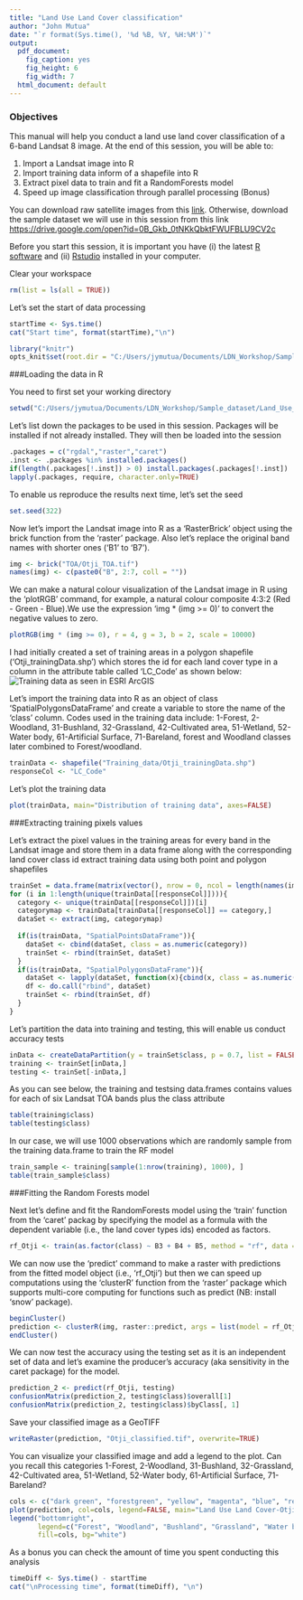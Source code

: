 ```yaml
---
title: "Land Use Land Cover classification"
author: "John Mutua"
date: "`r format(Sys.time(), '%d %B, %Y, %H:%M')`"
output:
  pdf_document:
    fig_caption: yes
    fig_height: 6
    fig_width: 7
  html_document: default
---
```


### Objectives
This manual will help you conduct a land use land cover classification of a 6-band Landsat 8 image.
At the end of this session, you will be able to:

1.  Import a Landsat image into R 
2.  Import training data inform of a shapefile into R
3.  Extract pixel data to train and fit a RandomForests model
4.  Speed up image classification through parallel processing (Bonus)

You can download raw satellite images from this [link](http://earthexplorer.usgs.gov/). Otherwise,
download the sample dataset we will use in this session from this link <https://drive.google.com/open?id=0B_Gkb_0tNKkQbktFWUFBLU9CV2c>

Before you start this session, it is important you have (i) the latest [R software](https://cran.r-project.org/bin/windows/base/) and (ii) [Rstudio](https://www.rstudio.com/) installed in your computer.

Clear your workspace
```r
rm(list = ls(all = TRUE))
```

Let's set the start of data processing
```r
startTime <- Sys.time()
cat("Start time", format(startTime),"\n")
```

```r
library("knitr")
opts_knit$set(root.dir = "C:/Users/jymutua/Documents/LDN_Workshop/Sample_dataset/Land_Use_Land_Cover")
```

###Loading the data in R

You need to first set your working directory
```r
setwd("C:/Users/jymutua/Documents/LDN_Workshop/Sample_dataset/Land_Use_Land_Cover")
```

Let's list down the packages to be used in this session. Packages will be installed if not already installed.
They will then be loaded into the session
```r
.packages = c("rgdal","raster","caret")
.inst <- .packages %in% installed.packages()
if(length(.packages[!.inst]) > 0) install.packages(.packages[!.inst])
lapply(.packages, require, character.only=TRUE)
```

To enable us reproduce the results next time, let's set the seed
```r
set.seed(322)
```

Now let’s import the Landsat image into R as a 'RasterBrick' object using the brick function from the 'raster' package. 
Also let’s replace the original band names with shorter ones (‘B1’ to ‘B7’).
```r
img <- brick("TOA/Otji_TOA.tif")
names(img) <- c(paste0("B", 2:7, coll = "")) 
```

We can make a natural colour visualization of the Landsat image in R using the 'plotRGB' command, for example, 
a natural colour composite 4:3:2  (Red - Green - Blue).We use the expression 'img * (img >= 0)' to convert the negative values to zero.
```r
plotRGB(img * (img >= 0), r = 4, g = 3, b = 2, scale = 10000)
```

I had initially created a set of training areas in a polygon shapefile ('Otji_trainingData.shp') 
which stores the id for each land cover type in a column in the attribute table called ‘LC_Code’ as shown below:
![Training data as seen in ESRI ArcGIS](C:/Users/jymutua/Documents/LDN_Workshop/Sample_dataset/Land_Use_Land_Cover/figures/training_data_screenshot.png)

Let's import the training data into R as an object of class 'SpatialPolygonsDataFrame' and create 
a variable to store the name of the 'class' column. Codes used in the training data include: 
1-Forest, 2-Woodland, 31-Bushland, 32-Grassland, 42-Cultivated area, 51-Wetland, 52-Water body, 
61-Artificial Surface, 71-Bareland, forest and Woodland classes later combined to Forest/woodland.
```r
trainData <- shapefile("Training_data/Otji_trainingData.shp")
responseCol <- "LC_Code"
```

Let's plot the training data
```r
plot(trainData, main="Distribution of training data", axes=FALSE)
```

###Extracting training pixels values

Let's extract the pixel values in the training areas for every band in the Landsat image and store them in a data frame
along with the corresponding land cover class id extract training data using both point and polygon shapefiles
```r
trainSet = data.frame(matrix(vector(), nrow = 0, ncol = length(names(img)) + 1))
for (i in 1:length(unique(trainData[[responseCol]]))){
  category <- unique(trainData[[responseCol]])[i]
  categorymap <- trainData[trainData[[responseCol]] == category,]
  dataSet <- extract(img, categorymap)
  
  if(is(trainData, "SpatialPointsDataFrame")){
    dataSet <- cbind(dataSet, class = as.numeric(category))
    trainSet <- rbind(trainSet, dataSet)
  }
  if(is(trainData, "SpatialPolygonsDataFrame")){
    dataSet <- lapply(dataSet, function(x){cbind(x, class = as.numeric(rep(category, nrow(x))))})
    df <- do.call("rbind", dataSet)
    trainSet <- rbind(trainSet, df)
  }
}
```

Let's partition the data into training and testing, this will enable us conduct accuracy tests
```r
inData <- createDataPartition(y = trainSet$class, p = 0.7, list = FALSE)
training <- trainSet[inData,]
testing <- trainSet[-inData,]
```

As you can see below, the training and testsing data.frames contains values for each of six Landsat TOA bands plus the class attribute
```r
table(training$class)
table(testing$class)
```

In our case, we will use 1000 observations which are randomly sample from the training data.frame to train the RF model
```r
train_sample <- training[sample(1:nrow(training), 1000), ]
table(train_sample$class)
```

###Fitting the Random Forests model

Next let's define and fit the RandomForests model using the 'train' function from the 'caret' packag by specifying the model as a formula with the dependent
variable (i.e., the land cover types ids) encoded as factors.
```r
rf_Otji <- train(as.factor(class) ~ B3 + B4 + B5, method = "rf", data =  train_sample)
```

We can now use the 'predict' command to make a raster with predictions from the fitted model object (i.e., 'rf_Otji') 
but then we can speed up computations using the 'clusterR' function from the 'raster' package which supports multi-core 
computing for functions such as predict (NB: install 'snow' package).
```r
beginCluster()
prediction <- clusterR(img, raster::predict, args = list(model = rf_Otji))
endCluster()
```

We can now test the accuracy using the testing set as it is an independent set of data and let’s examine the producer’s accuracy 
(aka sensitivity in the caret package) for the model.
```r
prediction_2 <- predict(rf_Otji, testing)
confusionMatrix(prediction_2, testing$class)$overall[1]
confusionMatrix(prediction_2, testing$class)$byClass[, 1]
```

Save your classified image as a GeoTIFF
```r
writeRaster(prediction, "Otji_classified.tif", overwrite=TRUE)
```

You can visualize your classified image and add a legend to the plot. Can you recall this categories 1-Forest, 2-Woodland, 31-Bushland, 
32-Grassland, 42-Cultivated area, 51-Wetland, 52-Water body, 61-Artificial Surface, 71-Bareland?
```r
cols <- c("dark green", "forestgreen", "yellow", "magenta", "blue", "red")
plot(prediction, col=cols, legend=FALSE, main="Land Use Land Cover-Otjiwarongo")
legend("bottomright", 
       legend=c("Forest", "Woodland", "Bushland", "Grassland", "Water body", "Bare land"), 
       fill=cols, bg="white")
```

As a bonus you can check the amount of time you spent conducting this analysis
```r
timeDiff <- Sys.time() - startTime
cat("\nProcessing time", format(timeDiff), "\n")
```
